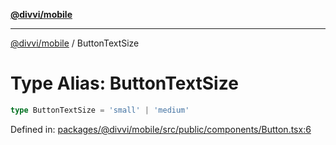 [**@divvi/mobile**](../README.md)

---

[@divvi/mobile](../README.md) / ButtonTextSize

# Type Alias: ButtonTextSize

```ts
type ButtonTextSize = 'small' | 'medium'
```

Defined in: [packages/@divvi/mobile/src/public/components/Button.tsx:6](https://github.com/divvi-xyz/divvi-mobile/blob/main/packages/@divvi/mobile/src/public/components/Button.tsx#L6)

